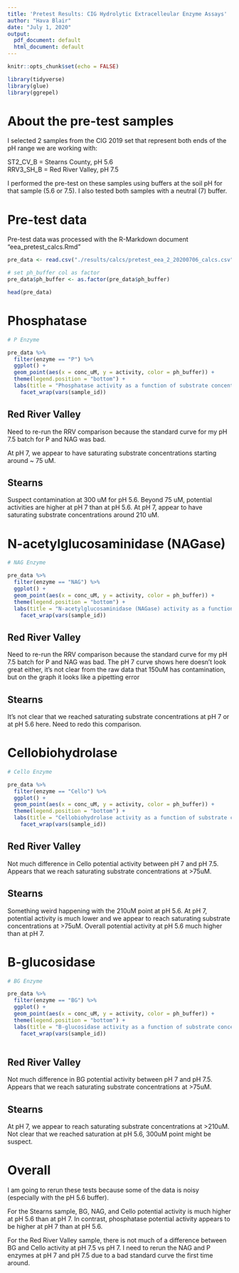 ```yaml
---
title: 'Pretest Results: CIG Hydrolytic Extracelleular Enzyme Assays'
author: "Hava Blair"
date: "July 1, 2020"
output:
  pdf_document: default
  html_document: default
---
```


```r
knitr::opts_chunk$set(echo = FALSE)

library(tidyverse)
library(glue)
library(ggrepel)
```

# About the pre-test samples

I selected 2 samples from the CIG 2019 set that represent both ends of the pH range we are working with: 

ST2_CV_B = Stearns County, pH 5.6  
RRV3_SH_B = Red River Valley, pH 7.5  

I performed the pre-test on these samples using buffers at the soil pH for that sample (5.6 or 7.5).  I also tested both samples with a neutral (7) buffer.  

# Pre-test data 

Pre-test data was processed with the R-Markdown document "eea_pretest_calcs.Rmd"
```r
pre_data <- read.csv("./results/calcs/pretest_eea_2_20200706_calcs.csv", stringsAsFactors = FALSE)

# set ph_buffer col as factor 
pre_data$ph_buffer <- as.factor(pre_data$ph_buffer)

head(pre_data)
```
\newpage

# Phosphatase

```r

# P Enzyme 

pre_data %>% 
  filter(enzyme == "P") %>% 
  ggplot() +
  geom_point(aes(x = conc_uM, y = activity, color = ph_buffer)) + 
  theme(legend.position = "bottom") + 
  labs(title = "Phosphatase activity as a function of substrate concentration & buffer pH") + 
    facet_wrap(vars(sample_id))
``` 

## Red River Valley
Need to re-run the RRV comparison because the standard curve for my pH 7.5 batch for P and NAG was bad.  

At pH 7, we appear to have saturating substrate concentrations starting around ~ 75 uM.  

## Stearns
Suspect contamination at 300 uM for pH 5.6.  Beyond 75 uM, potential activities are higher at pH 7 than at pH 5.6.  At pH 7, appear to have saturating substrate concentrations around 210 uM.  

\newpage
# N-acetylglucosaminidase (NAGase)
```r
# NAG Enzyme 

pre_data %>% 
  filter(enzyme == "NAG") %>% 
  ggplot() +
  geom_point(aes(x = conc_uM, y = activity, color = ph_buffer)) + 
  theme(legend.position = "bottom") + 
  labs(title = "N-acetylglucosaminidase (NAGase) activity as a function of substrate concentration & buffer pH") + 
    facet_wrap(vars(sample_id))
``` 

## Red River Valley 

Need to re-run the RRV comparison because the standard curve for my pH 7.5 batch for P and NAG was bad. The pH 7 curve shows here doesn't look great either, it's not clear from the raw data that 150uM has contamination, but on the graph it looks like a pipetting error

## Stearns 

It's not clear that we reached saturating substrate concentrations at pH 7 or at pH 5.6 here.  Need to redo this comparison. 

\newpage
# Cellobiohydrolase

```r
# Cello Enzyme 

pre_data %>% 
  filter(enzyme == "Cello") %>% 
  ggplot() +
  geom_point(aes(x = conc_uM, y = activity, color = ph_buffer)) + 
  theme(legend.position = "bottom") + 
  labs(title = "Cellobiohydrolase activity as a function of substrate concentration & buffer pH") + 
    facet_wrap(vars(sample_id))
``` 

## Red River Valley 

Not much difference in Cello potential activity between pH 7 and pH 7.5.  Appears that we reach saturating substrate concentrations at >75uM. 

## Stearns 

Something weird happening with the 210uM point at pH 5.6.  At pH 7, potential activity is much lower and we appear to reach saturating substrate concentrations at >75uM. Overall potential activity at pH 5.6 much higher than at pH 7.  


\newpage
# B-glucosidase 
```r
# BG Enzyme 

pre_data %>% 
  filter(enzyme == "BG") %>% 
  ggplot() +
  geom_point(aes(x = conc_uM, y = activity, color = ph_buffer)) + 
  theme(legend.position = "bottom") + 
  labs(title = "B-glucosidase activity as a function of substrate concentration & buffer pH") + 
    facet_wrap(vars(sample_id))
  
```

## Red River Valley 

Not much difference in BG potential activity between pH 7 and pH 7.5.  Appears that we reach saturating substrate concentrations at >75uM. 

## Stearns 

At pH 7, we appear to reach saturating substrate concentrations at >210uM.  Not clear that we reached saturation at pH 5.6, 300uM point might be suspect. 

# Overall 

I am going to rerun these tests because some of the data is noisy (especially with the pH 5.6 buffer). 

For the Stearns sample, BG, NAG, and Cello potential activity is much higher at pH 5.6 than at pH 7. In contrast, phosphatase potential activity appears to be higher at pH 7 than at pH 5.6. 

For the Red River Valley sample, there is not much of a difference between BG and Cello activity at pH 7.5 vs pH 7.  I need to rerun the NAG and P enzymes at pH 7 and pH 7.5 due to a bad standard curve the first time around.  

